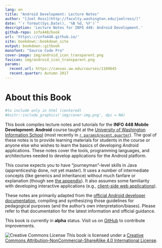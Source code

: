 ```yaml
---
lang: en
title: "Android Development: Lecture Notes"
author: "[Joel Ross](http://faculty.washington.edu/joelross/)"
date: "`r format(Sys.Date(), '%B %d, %Y')`"
description: 'Lecture Notes for INFO 448: Android Development.'
github-repo: info448/book
url: 'https\://info448.github.io/'
site: bookdown::bookdown_site
output: bookdown::gitbook
monofont: "Source Code Pro"
cover-image: img/android_icon_transparent.png
favicon: img/android_icon_transparent.png
params:
  recent.url: https://canvas.uw.edu/courses/1160645
  recent.quarter: Autumn 2017
---
```


# About this Book {-}

```r
#to include only in html (centered)
#knitr::include_graphics('img/cover-img.png', dpi = NA)
```

This book compiles lecture notes and tutorials for the **INFO 448 Mobile Development: Android** course taught at the [University of Washington Information School](https://ischool.uw.edu/) (most recently in [`r params$recent.quarter`](`r params$recent.url`)).
The goal of these notes is to provide learning materials for students in the course or anyone else who wishes to learn the basics of developing Android applications. These notes cover the tools, programming languages, and architectures needed to develop applications for the Android platform.

This course expects you to have "journeyman"-level skills in Java (apprenticeship done, not yet master). It uses a number of intermediate concepts (like generics and inheritance) without much fanfare or explanation (though see [the appendix](#java-review)). It also assumes some familiarity with developing interactive applications (e.g., [client-side web applications](https://info448.github.io)).

These notes are primarily adapted from the [official Android developer documentation](https://developer.android.com/develop/index.html), compiling and synthesizing those guidelines for pedagogical purposes (and the author's own interpretation/biases). Please refer to that documentation for the latest information and official guidance.

<!-- TODO: Include previous course offerings? -->

<!-- TODO: Include author contact info? -->

<p class="alert alert-warning">This book is currently in **alpha** status. Visit us on [GitHub](https://github.com/info343/book) to contribute improvements.</p>

![Creative Commons License](img/index/by-nc-sa.png)
This book is licensed under a [Creative Commons Attribution-NonCommercial-ShareAlike 4.0 International License](http://creativecommons.org/licenses/by-nc-sa/4.0/).
